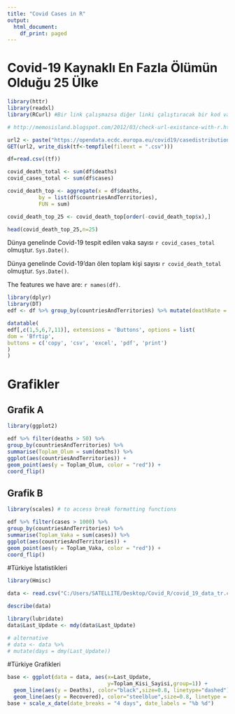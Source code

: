 ```yaml
---
title: "Covid Cases in R"
output:
  html_document:
    df_print: paged
---
```

# Covid-19 Kaynaklı En Fazla Ölümün Olduğu 25 Ülke

```r

library(httr)
library(readxl)
library(RCurl) #Bir link çalışmazsa diğer linki çalıştıracak bir kod var burada.

# http://memosisland.blogspot.com/2012/03/check-url-existance-with-r.html

url2 <- paste("https://opendata.ecdc.europa.eu/covid19/casedistribution/csv")
GET(url2, write_disk(tf<-tempfile(fileext = ".csv")))

df=read.csv((tf))
```



```r
covid_death_total <- sum(df$deaths)
covid_cases_total <- sum(df$cases)

covid_death_top <- aggregate(x = df$deaths,
          by = list(df$countriesAndTerritories),              
          FUN = sum) 

covid_death_top_25 <- covid_death_top[order(-covid_death_top$x),]

head(covid_death_top_25,n=25)

```

Dünya genelinde Covid-19 tespit edilen vaka sayısı `r covid_cases_total` olmuştur. `Sys.Date()`.

Dünya genelinde Covid-19'dan ölen toplam kişi sayısı `r covid_death_total` olmuştur. `Sys.Date()`.

The features we have are: `r names(df)`.

```r
library(dplyr)
library(DT)
edf <- df %>% group_by(countriesAndTerritories) %>% mutate(deathRate = sum(deaths)/sum(cases))

datatable(
edf[,c(1,5,6,7,11)], extensions = 'Buttons', options = list(
dom = 'Bfrtip',
buttons = c('copy', 'csv', 'excel', 'pdf', 'print')
)
)

```

# Grafikler {.tabset}

## Grafik A 

```r
library(ggplot2)

edf %>% filter(deaths > 50) %>%
group_by(countriesAndTerritories) %>%
summarise(Toplam_Olum = sum(deaths)) %>%
ggplot(aes(countriesAndTerritories)) +
geom_point(aes(y = Toplam_Olum, color = "red")) +
coord_flip()
```

## Grafik B 

```r
library(scales) # to access break formatting functions

edf %>% filter(cases > 1000) %>%
group_by(countriesAndTerritories) %>%
summarise(Toplam_Vaka = sum(cases)) %>%
ggplot(aes(countriesAndTerritories)) +
geom_point(aes(y = Toplam_Vaka, color = "red")) +
coord_flip() 
```

#Türkiye İstatistikleri

```r

library(Hmisc)

data <- read.csv("C:/Users/SATELLITE/Desktop/Covid_R/covid_19_data_tr.csv", stringsAsFactors = FALSE)

describe(data)


```

```r

library(lubridate)
data$Last_Update <- mdy(data$Last_Update)

# alternative
# data <- data %>%
# mutate(days = dmy(Last_Update))

```
#Türkiye Grafikleri

```r
base <- ggplot(data = data, aes(x=Last_Update, 
                                y=Toplam_Kisi_Sayisi,group=1)) +
  geom_line(aes(y = Deaths), color="black",size=0.8, linetype="dashed") + 
  geom_line(aes(y = Recovered), color="steelblue",size=0.8, linetype = "twodash")
base + scale_x_date(date_breaks = "4 days", date_labels = "%b %d")
```

